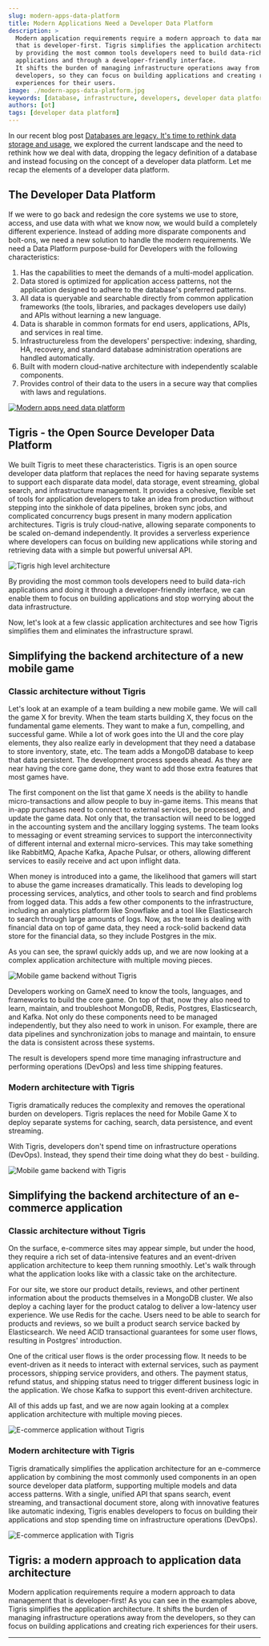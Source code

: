 ```yaml
---
slug: modern-apps-data-platform
title: Modern Applications Need a Developer Data Platform
description: >
  Modern application requirements require a modern approach to data management
  that is developer-first. Tigris simplifies the application architecture
  by providing the most common tools developers need to build data-rich
  applications and through a developer-friendly interface.
  It shifts the burden of managing infrastructure operations away from the
  developers, so they can focus on building applications and creating rich
  experiences for their users.
image: ./modern-apps-data-platform.jpg
keywords: [database, infrastructure, developers, developer data platform]
authors: [ot]
tags: [developer data platform]
---
```



In our recent blog post [Databases are legacy. It's time to rethink data storage and usage](/databases-are-legacy),
we explored the current landscape and the need to rethink how we deal with
data, dropping the legacy definition of a database and instead focusing on the
concept of a developer data platform. Let me recap the elements of a
developer data platform.

## The Developer Data Platform

If we were to go back and redesign the core systems we use to store, access,
and use data with what we know now, we would build a completely different
experience. Instead of adding more disparate components and bolt-ons, we
need a new solution to handle the modern requirements. We need a Data
Platform purpose-build for Developers with the following characteristics:

1. Has the capabilities to meet the demands of a multi-model application.
2. Data stored is optimized for application access patterns, not the
   application designed to adhere to the database's preferred patterns.
3. All data is queryable and searchable directly from common application
   frameworks (the tools, libraries, and packages developers use daily) and
   APIs without learning a new language.
4. Data is sharable in common formats for end users, applications, APIs, and
   services in real time.
5. Infrastructureless from the developers' perspective: indexing, sharding, HA,
   recovery, and standard database administration operations are handled
   automatically.
6. Built with modern cloud-native architecture with independently scalable
   components.
7. Provides control of their data to the users in a secure way that complies
   with laws and regulations.

<a href={tigrisConfig.signupUrl}>
  <img
    src={require("./modern-apps-data-platform.jpg").default}
    alt="Modern apps need data platform"
  />
</a>

## Tigris - the Open Source Developer Data Platform

We built Tigris to meet these characteristics. Tigris is an open source
developer data platform that replaces the need for having separate systems
to support each disparate data model, data storage, event streaming, global
search, and infrastructure management. It provides a cohesive, flexible set
of tools for application developers to take an idea from production without
stepping into the sinkhole of data pipelines, broken sync jobs, and
complicated concurrency bugs present in many modern application
architectures. Tigris is truly cloud-native, allowing separate components to
be scaled on-demand independently. It provides a serverless experience where
developers can focus on building new applications while storing and
retrieving data with a simple but powerful universal API.

![Tigris high level architecture](tigris-high-level-arch.jpg)

By providing the most common tools developers need to build data-rich
applications and doing it through a developer-friendly interface, we can
enable them to focus on building applications and stop worrying about the
data infrastructure.

Now, let's look at a few classic application architectures and see how
Tigris simplifies them and eliminates the infrastructure sprawl.

## Simplifying the backend architecture of a new mobile game

### Classic architecture without Tigris

Let's look at an example of a team building a new mobile game. We will call
the game X for brevity. When the team starts building X, they focus on the
fundamental game elements. They want to make a fun, compelling, and
successful game. While a lot of work goes into the UI and the core play
elements, they also realize early in development that they need a database
to store inventory, state, etc. The team adds a MongoDB database to keep
that data persistent. The development process speeds ahead. As they are near
having the core game done, they want to add those extra features that most
games have.

The first component on the list that game X needs is the ability to handle
micro-transactions and allow people to buy in-game items. This means that
in-app purchases need to connect to external services, be processed, and
update the game data. Not only that, the transaction will need to be logged
in the accounting system and the ancillary logging systems. The team looks
to messaging or event streaming services to support the interconnectivity of
different internal and external micro-services. This may take something like
RabbitMQ, Apache Kafka, Apache Pulsar, or others, allowing different
services to easily receive and act upon inflight data.

When money is introduced into a game, the likelihood that gamers will start
to abuse the game increases dramatically. This leads to developing log
processing services, analytics, and other tools to search and find problems
from logged data. This adds a few other components to the infrastructure,
including an analytics platform like Snowflake and a tool like Elasticsearch
to search through large amounts of logs.
Now, as the team is dealing with financial data on top of game data, they
need a rock-solid backend data store for the financial data, so they include
Postgres in the mix.

As you can see, the sprawl quickly adds up, and we are now looking at a
complex application architecture with multiple moving pieces.

![Mobile game backend without Tigris](mobile-game-without-tigris.jpg)

Developers working on GameX need to know the tools, languages, and
frameworks to build the core game. On top of that, now they also need to
learn, maintain, and troubleshoot MongoDB, Redis, Postgres, Elasticsearch,
and Kafka. Not only do these components need to be managed independently,
but they also need to work in unison. For example, there are data pipelines
and synchronization jobs to manage and maintain, to ensure the data is
consistent across these systems.

The result is developers spend more time managing infrastructure and
performing operations (DevOps) and less time shipping features.

### Modern architecture with Tigris

Tigris dramatically reduces the complexity and removes the operational
burden on developers. Tigris replaces the need for Mobile Game X to deploy
separate systems for caching, search, data persistence, and event streaming.

With Tigris, developers don't spend time on infrastructure operations
(DevOps). Instead, they spend their time doing what they do best - building.

![Mobile game backend with Tigris](mobile-game-with-tigris.jpg)

## Simplifying the backend architecture of an e-commerce application

### Classic architecture without Tigris

On the surface, e-commerce sites may appear simple, but under the hood, they
require a rich set of data-intensive features and an event-driven
application architecture to keep them running smoothly. Let's walk through
what the application looks like with a classic take on the architecture.

For our site, we store our product details, reviews, and other pertinent
information about the products themselves in a MongoDB cluster. We also
deploy a caching layer for the product catalog to deliver a low-latency user
experience. We use Redis for the cache. Users need to be able to search for
products and reviews, so we built a product search service backed by
Elasticsearch. We need ACID transactional guarantees for some user flows,
resulting in Postgres' introduction.

One of the critical user flows is the order processing flow. It needs to be
event-driven as it needs to interact with external services, such as payment
processors, shipping service providers, and others. The payment status,
refund status, and shipping status need to trigger different business logic
in the application. We chose Kafka to support this event-driven architecture.

All of this adds up fast, and we are now again looking at a complex
application architecture with multiple moving pieces.

![E-commerce application without Tigris](ecommerce-without-tigris.jpg)

### Modern architecture with Tigris

Tigris dramatically simplifies the application architecture for an
e-commerce application by combining the most commonly used components in an
open source developer data platform, supporting multiple models and data
access patterns. With a single, unified API that spans search, event
streaming, and transactional document store, along with innovative features
like automatic indexing, Tigris enables developers to focus on building
their applications and stop spending time on infrastructure operations (DevOps).

![E-commerce application with Tigris](ecommerce-with-tigris.jpg)

## Tigris: a modern approach to application data architecture

Modern application requirements require a modern approach to data management
that is developer-first! As you can see in the examples above, Tigris
simplifies the application architecture. It shifts the burden of managing
infrastructure operations away from the developers, so they can focus on
building applications and creating rich experiences for their users.

---


<BetaSignupCTA />
